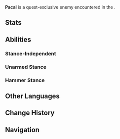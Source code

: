 {{About|the [[Enemy]]|the NPC|Pacal}}
{{Enemy Infobox
|name     = Pacal
|title    = Chief, Children of Echoes
|dmgtype  = Physical
|dmgtype2 = Geo
|image    = Enemy Pacal.png
|type     = Special Enemies
|family   = 
|group    = 
|weakpoint = yes
}}
'''Pacal''' is a quest-exclusive enemy encountered in the {{Quest|Rite of the Bold}}.

==Stats==
{{Enemy Stats
|phys_res = -20%

|hp_ratio     = 5.6
|hp_type      = 2
|atk_ratio    = 4
|atk_type     = 2
}}

==Abilities==
===Stance-Independent===
{{Enemy Attacks
|enemy = Pacal
|name_1      = Headspin
|desc_1      = Performs headspins while moving towards the player, dealing '''85% ATK''' as {{Color|Geo DMG}} upon contact.
}}

===Unarmed Stance===
{{Enemy Attacks
|enemy = Pacal

|name_1      = Kick
|desc_1      = Performs a kick, dealing '''100% ATK''' as {{Color|Physical DMG}}.

|name_2      = Roundhouse Kick
|desc_2      = Performs a single spinning kick, dealing '''100% ATK''' as {{Color|Physical DMG}}.

|name_3      = Triple Kick
|desc_3      = Performs 3 consecutive spinning kicks, each dealing '''100% ATK''' as {{Color|Physical DMG}}. The last kick covers a wider range and causes heavy [[Displacement|knockback]].

|name_4      = Flying Kick
|desc_4      = Performs a flying kick, dealing '''100% ATK''' as {{Color|Physical DMG}}.

|name_5      = Taunt
|desc_5      = Quickly shuffling his feets position before hand gesturing the player to come. The taunt is quick but it still leaves Pacal vulnerable.
}}

===Hammer Stance===
{{Enemy Attacks
|enemy = Pacal

|desc_1 = After reaching '''~50%''' of his max [[HP]], Pacal will brandish the hammer on his back. Allowing him to perform different attacks.

|name_2      = Hammer Swing
|desc_2      = Swings his hammer for a quick close-range attack, dealing '''100% ATK''' with a sideways swing or '''75% ATK''' with a downward cleave as {{Color|Physical DMG}}.
|caption_2 = Sideways Swing
|file_2_2 = Pacal Hammer Swing 2
|caption_2_2 = Downward Cleave

|name_3 = Rapid Swing Charge
|desc_3 = Becomes visibly angry before charging at the player, swinging his hammer wildly, dealing '''50% ATK''' as {{Color|Physical DMG}} with each hit and charging in twice before exhausting himself in the process. Leaving him open to further attacks as he tries to catch a breather.

|name_4      = Taunt
|desc_4      = Taunts the player by either raising his hammer up, pumping his arms and gesturing a shouting motion at them, or by flexing his arm. Leaving himself vulnerable in the process.
|file_4 = Pacal Taunt 3
|caption_4 = Version 1
|file_4_2 = Pacal Taunt 4
|caption_4_2 = Version 2
|file_4_3 = Pacal Taunt 2
|caption_4_3 = Version 3
}}

==Other Languages==
{{Other Languages|Transclude=Pacal}}

==Change History==
{{Change History|5.0}}

==Navigation==
{{Enemy Navbox|Special}}